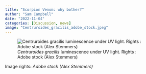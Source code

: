 ```yaml
---
title: "Scorpion Venom: why bother?"
author: "Sam Campbell"
date: "2022-11-04"
categories: [Discussion, news]
image: "Centruroides_gracilis_adobe_stock.jpeg"
---
```


![*Centruroides gracilis* luminescence under UV light. Rights : Adobe stock (Alex Stemmers)](Centruroides_gracilis_adobe_stock.jpeg){fig-align="center"}

Image rights: *Adobe stock (Alex Stemmers)*
